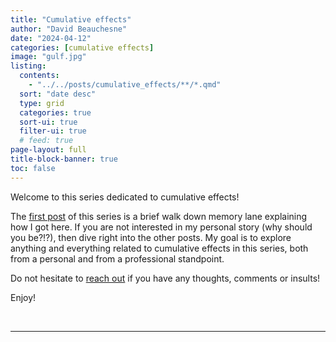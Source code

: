 ```yaml
---
title: "Cumulative effects"
author: "David Beauchesne"
date: "2024-04-12"
categories: [cumulative effects]
image: "gulf.jpg"
listing:
  contents: 
    - "../../posts/cumulative_effects/**/*.qmd"
  sort: "date desc"
  type: grid
  categories: true
  sort-ui: true
  filter-ui: true
  # feed: true
page-layout: full
title-block-banner: true
toc: false
---
```


Welcome to this series dedicated to cumulative effects! 

The [first post](../../posts/cumulative_effects/welcome/) of this series is a brief walk down memory lane explaining how I got here. If you are not interested in my personal story (why should you be?!?), then dive right into the other posts. My goal is to explore anything and everything related to cumulative effects in this series, both from a personal and from a professional standpoint. 

Do not hesitate to [reach out](mailto:david.beauchesne@insileco.io) if you have any thoughts, comments or insults! 

Enjoy! 

<br>

---

<br>